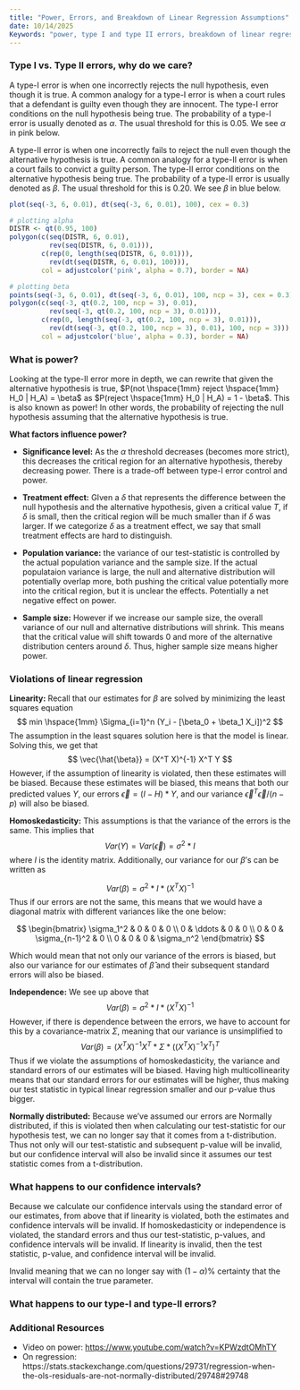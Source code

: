 ```yaml
---
title: "Power, Errors, and Breakdown of Linear Regression Assumptions"
date: 10/14/2025
Keywords: "power, type I and type II errors, breakdown of linear regression"
---
```


### Type I vs. Type II errors, why do we care?

A type-I error is when one incorrectly rejects the null hypothesis, even though it is true. A common analogy for a type-I error is when a court rules that a defendant is guilty even though they are innocent. The type-I error conditions on the null hypothesis being true. The probability of a type-I error is usually denoted as $\alpha$. The usual threshold for this is 0.05. We see $\alpha$ in pink below. 

A type-II error is when one incorrectly fails to reject the null even though the alternative hypothesis is true. A common analogy for a type-II error is when a court fails to convict a guilty person. The type-II error conditions on the alternative hypothesis being true. The probability of a type-II error is usually denoted as $\beta$. The usual threshold for this is 0.20. We see $\beta$ in blue below. 

```r
plot(seq(-3, 6, 0.01), dt(seq(-3, 6, 0.01), 100), cex = 0.3)

# plotting alpha 
DISTR <- qt(0.95, 100)
polygon(c(seq(DISTR, 6, 0.01), 
          rev(seq(DISTR, 6, 0.01))),
        c(rep(0, length(seq(DISTR, 6, 0.01))), 
          rev(dt(seq(DISTR, 6, 0.01), 100))),
        col = adjustcolor('pink', alpha = 0.7), border = NA)

# plotting beta 
points(seq(-3, 6, 0.01), dt(seq(-3, 6, 0.01), 100, ncp = 3), cex = 0.3)
polygon(c(seq(-3, qt(0.2, 100, ncp = 3), 0.01), 
          rev(seq(-3, qt(0.2, 100, ncp = 3), 0.01))),
        c(rep(0, length(seq(-3, qt(0.2, 100, ncp = 3), 0.01))), 
          rev(dt(seq(-3, qt(0.2, 100, ncp = 3), 0.01), 100, ncp = 3))),
        col = adjustcolor('blue', alpha = 0.3), border = NA)
```

### What is power?

Looking at the type-II error more in depth, we can rewrite that given the alternative hypothesis is true, $P(not \hspace{1mm} reject \hspace{1mm} H_0 | H_A) = \beta$ as $P(reject \hspace{1mm} H_0 | H_A) = 1 - \beta$. This is also known as power! In other words, the probability of rejecting the null hypothesis assuming that the alternative hypothesis is true.

**What factors influence power?**

-   **Significance level:** As the $\alpha$ threshold decreases (becomes more strict), this decreases the critical region for an alternative hypothesis, thereby decreasing power. There is a trade-off between type-I error control and power.

-   **Treatment effect:** GIven a $\delta$ that represents the difference between the null hypothesis and the alternative hypothesis, given a critical value *T*, if $\delta$ is small, then the critical region will be much smaller than if $\delta$ was larger. If we categorize $\delta$ as a treatment effect, we say that small treatment effects are hard to distinguish.

-   **Population variance:** the variance of our test-statistic is controlled by the actual population variance and the sample size. If the actual populataion variance is large, the null and alternative distribution will potentially overlap more, both pushing the critical value potentially more into the critical region, but it is unclear the effects. Potentially a net negative effect on power.

-   **Sample size:** However if we increase our sample size, the overall variance of our null and alternative distributions will shrink. This means that the critical value will shift towards 0 and more of the alternative distribution centers around $\delta$. Thus, higher sample size means higher power.

<!-- simulate sigma/root(n) what happens as we change for n. change variance of x. sample size. sigma. what x looks like. -->

### Violations of linear regression 

**Linearity:**
Recall that our estimates for $\beta$ are solved by minimizing the least squares equation 
$$
min \hspace{1mm} \Sigma_{i=1}^n (Y_i - [\beta_0 + \beta_1 X_i])^2
$$
The assumption in the least squares solution here is that the model is linear. Solving this, we get that 
$$
\vec{\hat{\beta}} = (X^T X)^{-1} X^T Y
$$
However, if the assumption of linearity is violated, then these estimates will be biased. Because these estimates will be biased, this means that both our predicted values $Y$, our errors $\vec{\epsilon} = (I-H)*Y$, and our variance $\vec{\epsilon}^T \vec{\epsilon} / (n-p)$ will also be biased. 

**Homoskedasticity:**
This assumptions is that the variance of the errors is the same. This implies that 
$$
Var(Y) = Var(\vec{\epsilon}) = \sigma^2 *I
$$
where $I$ is the identity matrix. Additionally, our variance for our $\beta$'s can be written as 

$$
Var(\beta) = \sigma^2 * I * (X^TX)^{-1}
$$
Thus if our errors are not the same, this means that we would have a diagonal matrix with different variances like the one below:

$$
\begin{bmatrix}
\sigma_1^2 & 0 & 0 & 0 \\
0 & \ddots & 0 & 0 \\
0 & 0 & \sigma_{n-1}^2 & 0 \\
0 & 0 & 0 & \sigma_n^2
\end{bmatrix} 
$$

Which would mean that not only our variance of the errors is biased, but also our variance for our estimates of $\hat{\beta}$ and their subsequent standard errors will also be biased. 

**Independence:**
We see up above that 
$$
Var(\beta) = \sigma^2 * I * (X^TX)^{-1}
$$
However, if there is dependence between the errors, we have to account for this by a covariance-matrix $\Sigma$, meaning that our variance is unsimplified to 
$$
Var(\beta) = (X^T X)^{-1} X^T * \Sigma * ( (X^T X)^{-1} X^T )^T
$$
Thus if we violate the assumptions of homoskedasticity, the variance and standard errors of our estimates will be biased. Having high multicollinearity means that our standard errors for our estimates will be higher, thus making our test statistic in typical linear regression smaller and our p-value thus bigger. 

**Normally distributed:**
Because we've assumed our errors are Normally distributed, if this is violated then when calculating our test-statistic for our hypothesis test, we can no longer say that it comes from a t-distribution. Thus not only will our test-statistic and subsequent p-value will be invalid, but our confidence interval will also be invalid since it assumes our test statistic comes from a t-distribution. 

### What happens to our confidence intervals? 
Because we calculate our confidence intervals using the standard error of our estimates, from above that if linearity is violated, both the estimates and confidence intervals will be invalid. If homoskedasticity or independence is violated, the standard errors and thus our test-statistic, p-values, and confidence intervals will be invalid. If linearity is invalid, then the test statistic, p-value, and confidence interval will be invalid. 

Invalid meaning that we can no longer say with $(1-\alpha)$% certainty that the interval will contain the true parameter. 

### What happens to our type-I and type-II errors?


### Additional Resources

-   Video on power: <https://www.youtube.com/watch?v=KPWzdtOMhTY>
- On regression: https://stats.stackexchange.com/questions/29731/regression-when-the-ols-residuals-are-not-normally-distributed/29748#29748 
